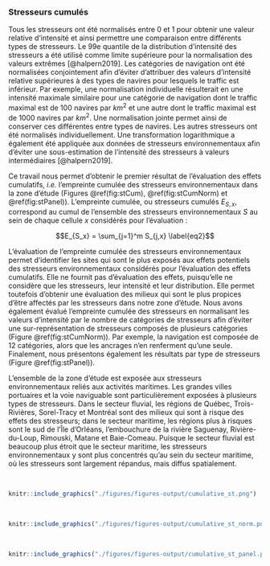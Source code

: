 ### Stresseurs cumulés

Tous les stresseurs ont été normalisés entre 0 et 1 pour obtenir une valeur relative d'intensité et ainsi permettre une comparaison entre différents types de stresseurs. Le 99e quantile de la distribution d'intensité des stresseurs a été utilisé comme limite supérieure pour la normalisation des valeurs extrêmes [@halpern2019]. Les catégories de navigation ont été normalisées conjointement afin d'éviter d'attribuer des valeurs d'intensité relative supérieures à des types de navires pour lesquels le traffic est inférieur. Par exemple, une normalisation individuelle résulterait en une intensité maximale similaire pour une catégorie de navigation dont le traffic maximal est de 100 navires par $km^2$ et une autre dont le traffic maximal est de 1000 navires par $km^2$. Une normalisation jointe permet ainsi de conserver ces différentes entre types de navires. Les autres stresseurs ont été normalisés individuellement. Une transformation logarithmique a également été appliquée aux données de stresseurs environnementaux afin d'éviter une sous-estimation de l'intensité des stresseurs à valeurs intermédiaires [@halpern2019].

Ce travail nous permet d'obtenir le premier résultat de l'évaluation des effets cumulatifs, *i.e.* l'empreinte cumulée des stresseurs environnementaux dans la zone d'étude (Figures \@ref(fig:stCum), \@ref(fig:stCumNorm) et \@ref(fig:stPanel)). L'empreinte cumulée, ou stresseurs cumulés $E_{S,x}$, correspond au cumul de l'ensemble des stresseurs environnementaux $S$ au sein de chaque cellule $x$ considérés pour l'évaluation :

$$E_{S_x} = \sum_{j=1}^m S_{j,x} \label{eq2}$$

L'évaluation de l'empreinte cumulée des stresseurs environnementaux permet d'identifier les sites qui sont le plus exposés aux effets potentiels des stresseurs environnementaux considérés pour l'évaluation des effets cumulatifs. Elle ne fournit pas d'évaluation des effets, puisqu'elle ne considère que les stresseurs, leur intensité et leur distribution. Elle permet toutefois d'obtenir une évaluation des milieux qui sont le plus propices d'être affectés par les stresseurs dans notre zone d'étude. Nous avons également évalué l'empreinte cumulée des stresseurs en normalisant les valeurs d'intensité par le nombre de catégories de stresseurs afin d'éviter une sur-représentation de stresseurs composés de plusieurs catégories (Figure \@ref(fig:stCumNorm)). Par exemple, la navigation est composée de 12 catégories, alors que les ancrages n'en renferment qu'une seule. Finalement, nous présentons également les résultats par type de stresseurs (Figure \@ref(fig:stPanel)).

L'ensemble de la zone d'étude est exposée aux stresseurs environnementaux reliés aux activités maritimes. Les grandes villes portuaires et la voie naviguable sont particulièrement exposées à plusieurs types de stresseurs. Dans le secteur fluvial, les régions de Québec, Trois-Rivières, Sorel-Tracy et Montréal sont des milieux qui sont à risque des effets des stresseurs; dans le secteur maritime, les régions plus à risques sont le sud de l'Île d'Orléans, l'embouchure de la rivière Saguenay, Rivière-du-Loup, Rimouski, Matane et Baie-Comeau. Puisque le secteur fluvial est beaucoup plus étroit que le secteur maritime, les stresseurs environnementaux y sont plus concentrés qu'au sein du secteur maritime, où les stresseurs sont largement répandus, mais diffus spatialement.


<br/>

```r
knitr::include_graphics("./figures/figures-output/cumulative_st.png")
```

<br/>

```r
knitr::include_graphics("./figures/figures-output/cumulative_st_norm.png")
```

<br/>

```r
knitr::include_graphics("./figures/figures-output/cumulative_st_panel.png")
```

<br/>
